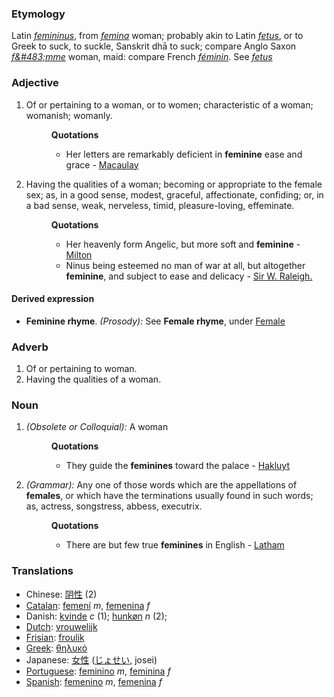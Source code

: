 ===Etymology===
Latin ''[[femininus]]'', from ''[[femina]]'' woman; probably akin to Latin ''[[fetus]]'', or to Greek to suck, to suckle, Sanskrit dh&#257; to suck; compare Anglo Saxon ''[[f&#483;mme]]'' woman, maid: compare French ''[[féminin]]''. See ''[[fetus]]''
===Adjective===
#Of or pertaining to a woman, or to women; characteristic of a woman; womanish; womanly.
#:'''Quotations'''
#:*Her letters are remarkably deficient in '''feminine''' ease and grace - [[Macaulay]]
#Having the qualities of a woman; becoming or appropriate to the female sex; as, in a good sense, modest, graceful, affectionate, confiding; or, in a bad sense, weak, nerveless, timid, pleasure-loving, effeminate.
#:'''Quotations'''
#:*Her heavenly form Angelic, but more soft and '''feminine''' - [[Milton]]
#:*Ninus being esteemed no man of war at all, but altogether '''feminine''', and subject to ease and delicacy  - [[Sir W. Raleigh.]]
====Derived expression====
*'''Feminine rhyme'''. ''(Prosody):'' See '''Female rhyme''', under [[Female]]

===Adverb===

#Of or pertaining to woman.
#Having the qualities of a woman.

===Noun===
#''(Obsolete or Colloquial):'' A woman
#:'''Quotations'''
#:*They guide the '''feminines''' toward the palace - [[Hakluyt]]
#''(Grammar):'' Any one of those words which are the appellations of '''females''', or which have the terminations usually found in such words; as, actress, songstress, abbess, executrix.
#:'''Quotations'''
#:*There are but few true '''feminines''' in English - [[Latham]]

=== Translations ===
*Chinese: [[阴性]] (2)
*[[Catalan]]: [[femení]] ''m'', [[femenina]] ''f''
*Danish: [[kvinde]] ''c'' (1); [[hunkøn]] ''n'' (2);
*[[Dutch]]: [[vrouwelijk]]
*[[Frisian]]: [[froulik]]
*[[Greek]]: [[θηλυκό]]
*Japanese: [[女性]] ([[じょせい]], josei)
*[[Portuguese]]: [[feminino]] ''m'', [[feminina]] ''f''
*[[Spanish]]: [[femenino]] ''m'', [[femenina]] ''f''